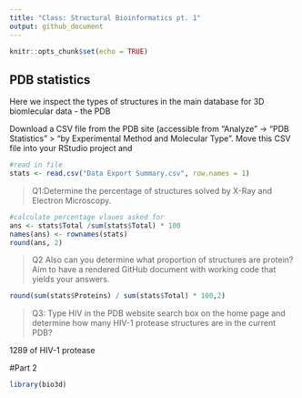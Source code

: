 ```yaml
---
title: "Class: Structural Bioinformatics pt. 1"
output: github_document
---
```


```r
knitr::opts_chunk$set(echo = TRUE)
```

## PDB statistics

Here we inspect the types of structures in the main database for 3D biomlecular data - the PDB 

Download a CSV file from the PDB site (accessible from “Analyze” -> “PDB Statistics” >
“by Experimental Method and Molecular Type”. Move this CSV file into your RStudio project
and
```r
#read in file
stats <- read.csv("Data Export Summary.csv", row.names = 1)
```

>Q1:Determine the percentage of structures solved by X-Ray and Electron Microscopy.

```r
#calculate percentage vlaues asked for 
ans <- stats$Total /sum(stats$Total) * 100
names(ans) <- rownames(stats)
round(ans, 2)

```


>Q2 Also can you determine what proportion of structures are protein? Aim to have a rendered GitHub document with working code that yields your answers.

```r
round(sum(stats$Proteins) / sum(stats$Total) * 100,2)
```


>Q3: Type HIV in the PDB website search box on the home page and determine how many HIV-1 protease structures are in the current PDB?

1289 of HIV-1 protease 


#Part 2 

```r
library(bio3d)
```

